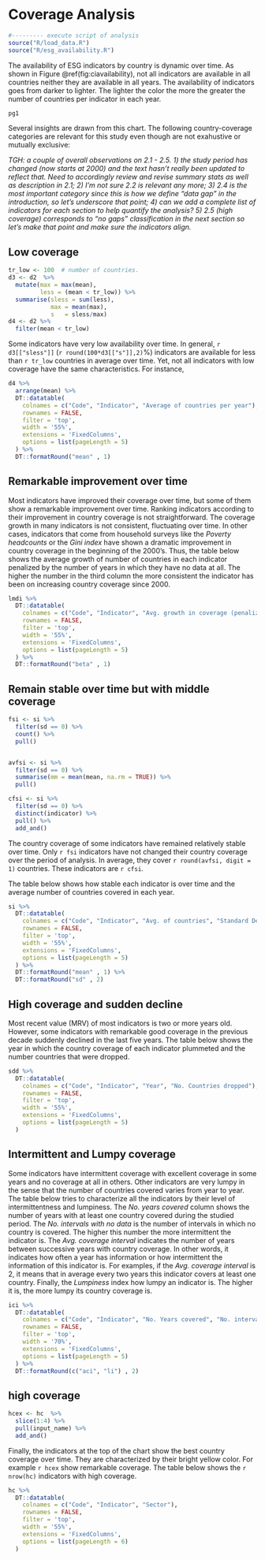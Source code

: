 # Coverage Analysis {#coverage}

```r
#--------- execute script of analysis
source("R/load_data.R")
source("R/esg_availability.R")
```


The availability of ESG indicators by country is dynamic over time. As shown in Figure \@ref(fig:ciavailability), not all indicators are available in all countries neither they are available in all years. The availability of indicators goes from darker to lighter. The lighter the color the more the greater the number of countries per indicator in each year.  

```r
pg1
```

Several insights are drawn from this chart. The following country-coverage categories are relevant for this study even though are not exahustive or mutually exclusive:

*TGH: a couple of overall observations on 2.1 - 2.5. 1) the study period has changed (now starts at 2000) and the text hasn't really been updated to reflect
that. Need to accordingly review and revise summary stats as well as description in 2.1; 2) I'm not sure 2.2 is relevant any more; 3) 2.4
is the most important category since this is how we define "data gap" in the introduction, so let's underscore that point; 4) can we
add a complete list of indicators for each section to help quantify the analysis? 5) 2.5 (high coverage) corresponds to "no gaps" classification
in the next section so let's make that point and make sure the indicators align.*


## Low coverage

```r
tr_low <- 100  # number of countries. 
d3 <- d2  %>%
  mutate(max = max(mean),
         less = (mean < tr_low)) %>%
  summarise(sless = sum(less),
            max = mean(max),
            s   = sless/max)
d4 <- d2 %>% 
  filter(mean < tr_low)


```

Some indicators have very low availability over time. In general, `r d3[["sless"]]` (`r round(100*d3[["s"]],2)`%) indicators are available for less than `r tr_low` countries in average over time. Yet, not all indicators with low coverage have the same characteristics. For instance, 

```r
d4 %>% 
  arrange(mean) %>% 
  DT::datatable(
    colnames = c("Code", "Indicator", "Average of countries per year"),
    rownames = FALSE,
    filter = 'top', 
    width = '55%', 
    extensions = 'FixedColumns',
    options = list(pageLength = 5)
  ) %>% 
  DT::formatRound("mean" , 1)

```


## Remarkable improvement over time

Most indicators have improved their coverage over time, but some of them show a remarkable improvement over time. Ranking indicators according to their improvement in country coverage is not straightforward. The coverage growth in many indicators is not consistent, fluctuating over time. In other cases, indicators that come from household surveys like the _Poverty headcounts_ or the _Gini index_ have shown a dramatic improvement in country coverage in the beginning of the 2000's. Thus, the table below shows the average growth of number of countries in each indicator penalized by the number of years in which they have no data at all. The higher the number in the third column the more consistent the indicator has been on increasing country coverage since 2000.

```r
lmdi %>% 
  DT::datatable(
    colnames = c("Code", "Indicator", "Avg. growth in coverage (penalized)", "No. of years with data"),
    rownames = FALSE,
    filter = 'top', 
    width = '55%', 
    extensions = 'FixedColumns',
    options = list(pageLength = 5)
  ) %>% 
  DT::formatRound("beta" , 1)
```



## Remain stable over time but with middle coverage

```r
fsi <- si %>% 
  filter(sd == 0) %>% 
  count() %>% 
  pull()


avfsi <- si %>% 
  filter(sd == 0) %>% 
  summarise(mm = mean(mean, na.rm = TRUE)) %>% 
  pull()

cfsi <- si %>% 
  filter(sd == 0) %>% 
  distinct(indicator) %>% 
  pull() %>% 
  add_and()

```

The country coverage of some indicators have remained relatively stable over time. Only `r fsi` indicators have not changed their country coverage over the period of analysis. In average, they cover `r round(avfsi, digit = 1)` countries.  These indicators are `r cfsi`. 

The table below shows how stable each indicator is over time and the average number of countries covered in each year.  

```r
si %>% 
  DT::datatable(
    colnames = c("Code", "Indicator", "Avg. of countries", "Standard Dev."),
    rownames = FALSE,
    filter = 'top', 
    width = '55%', 
    extensions = 'FixedColumns',
    options = list(pageLength = 5)
  ) %>% 
  DT::formatRound("mean" , 1) %>% 
  DT::formatRound("sd" , 2) 
```

## High coverage and sudden decline

Most recent value (MRV) of most indicators is two or more years old. However, some indicators with remarkable good coverage in the previous decade suddenly declined in the last five years. The table below shows the year in which the country coverage of each indicator plummeted and the number countries that were dropped. 

```r
sdd %>% 
  DT::datatable(
    colnames = c("Code", "Indicator", "Year", "No. Countries dropped"),
    rownames = FALSE,
    filter = 'top', 
    width = '55%', 
    extensions = 'FixedColumns',
    options = list(pageLength = 5)
  ) 
```

## Intermittent and Lumpy coverage
Some indicators have intermittent coverage with excellent coverage in some years and no coverage at all in others. Other indicators are very lumpy in the sense that the number of countries covered varies from year to year. The table below tries to characterize all the indicators by their level of intermittentness and lumpiness. The *No. years covered* column shows the number of years with at least one country covered during the studied period. The *No. intervals with  no data* is the number of intervals in which no country is covered. The higher this number the more intermittent the indicator is. The *Avg. coverage interval*  indicates the number of years between successive years with country coverage. In other words, it indicates how often a year has information  or how intermittent the information of this indicator is. For examples, if the *Avg. coverage interval* is 2, it means that in average every two years this indicator covers at least one country. Finally, the *Lumpiness* index how lumpy an indicator is. The higher it is, the more lumpy its country coverage is. 

```r
ici %>% 
  DT::datatable(
    colnames = c("Code", "Indicator", "No. Years covered", "No. intervals with no data (intermittentness)", "Avg. coverage interval", "Lumpiness index"),
    rownames = FALSE,
    filter = 'top', 
    width = '70%', 
    extensions = 'FixedColumns',
    options = list(pageLength = 5)
  ) %>% 
  DT::formatRound(c("aci", "li") , 2) 

```

## high coverage 

```r
hcex <- hc  %>% 
  slice(1:4) %>% 
  pull(input_name) %>% 
  add_and()
```


Finally, the indicators at the top of the chart show the best country coverage over time. They are characterized by their bright yellow color. For example `r hcex` show remarkable coverage. The table below shows the `r nrow(hc)` indicators with high coverage.


```r
hc %>% 
  DT::datatable(
    colnames = c("Code", "Indicator", "Sector"),
    rownames = FALSE,
    filter = 'top', 
    width = '55%', 
    extensions = 'FixedColumns',
    options = list(pageLength = 6)
  ) 
```


